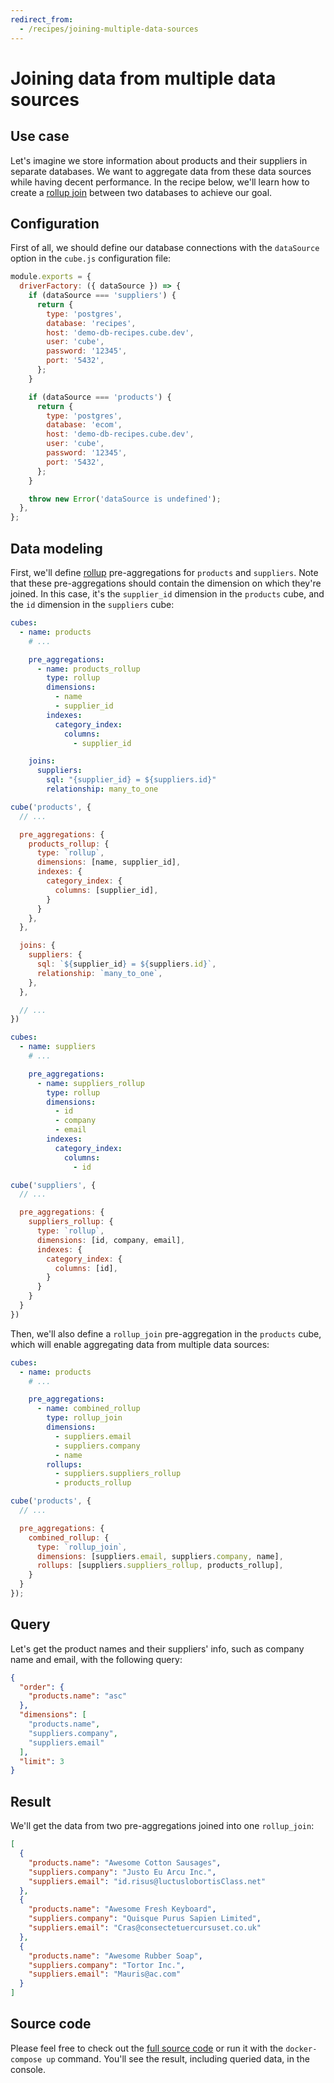 ```yaml
---
redirect_from:
  - /recipes/joining-multiple-data-sources
---
```


# Joining data from multiple data sources

## Use case

Let's imagine we store information about products and their suppliers in
separate databases. We want to aggregate data from these data sources while
having decent performance. In the recipe below, we'll learn how to create a
[rollup join](https://cube.dev/docs/schema/reference/pre-aggregations#parameters-type-rollupjoin)
between two databases to achieve our goal.

## Configuration

First of all, we should define our database connections with the `dataSource`
option in the `cube.js` configuration file:

```javascript
module.exports = {
  driverFactory: ({ dataSource }) => {
    if (dataSource === 'suppliers') {
      return {
        type: 'postgres',
        database: 'recipes',
        host: 'demo-db-recipes.cube.dev',
        user: 'cube',
        password: '12345',
        port: '5432',
      };
    }

    if (dataSource === 'products') {
      return {
        type: 'postgres',
        database: 'ecom',
        host: 'demo-db-recipes.cube.dev',
        user: 'cube',
        password: '12345',
        port: '5432',
      };
    }

    throw new Error('dataSource is undefined');
  },
};
```

## Data modeling

First, we'll define
[rollup](https://cube.dev/docs/schema/reference/pre-aggregations#parameters-type-rollup)
pre-aggregations for `products` and `suppliers`. Note that these pre-aggregations should
contain the dimension on which they're joined. In this case, it's the `supplier_id`
dimension in the `products` cube, and the `id` dimension in the `suppliers` cube:

<CodeTabs>

```yaml
cubes:
  - name: products
    # ...

    pre_aggregations:
      - name: products_rollup
        type: rollup
        dimensions:
          - name
          - supplier_id
        indexes:
          category_index:
            columns:
              - supplier_id

    joins:
      suppliers:
        sql: "{supplier_id} = ${suppliers.id}"
        relationship: many_to_one
```

```javascript
cube('products', {
  // ...

  pre_aggregations: {
    products_rollup: {
      type: `rollup`,
      dimensions: [name, supplier_id],
      indexes: {
        category_index: {
          columns: [supplier_id],
        }
      }
    },
  },

  joins: {
    suppliers: {
      sql: `${supplier_id} = ${suppliers.id}`,
      relationship: `many_to_one`,
    },
  },

  // ...
})
```

</CodeTabs>

<CodeTabs>

```yaml
cubes:
  - name: suppliers
    # ...

    pre_aggregations:
      - name: suppliers_rollup
        type: rollup
        dimensions:
          - id
          - company
          - email
        indexes:
          category_index:
            columns:
              - id
```

```javascript
cube('suppliers', {
  // ...

  pre_aggregations: {
    suppliers_rollup: {
      type: `rollup`,
      dimensions: [id, company, email],
      indexes: {
        category_index: {
          columns: [id],
        }
      }
    }
  }
})
```

</CodeTabs>

Then, we'll also define a `rollup_join` pre-aggregation in the `products` cube, which will enable
aggregating data from multiple data sources:

<CodeTabs>

```yaml
cubes:
  - name: products
    # ...

    pre_aggregations:
      - name: combined_rollup
        type: rollup_join
        dimensions:
          - suppliers.email
          - suppliers.company
          - name
        rollups:
          - suppliers.suppliers_rollup
          - products_rollup
```

```javascript
cube('products', {
  // ...

  pre_aggregations: {
    combined_rollup: {
      type: `rollup_join`,
      dimensions: [suppliers.email, suppliers.company, name],
      rollups: [suppliers.suppliers_rollup, products_rollup],
    }
  }
});
```

</CodeTabs>

## Query

Let's get the product names and their suppliers' info, such as company name and
email, with the following query:

```json
{
  "order": {
    "products.name": "asc"
  },
  "dimensions": [
    "products.name",
    "suppliers.company",
    "suppliers.email"
  ],
  "limit": 3
}
```

## Result

We'll get the data from two pre-aggregations joined into one `rollup_join`:

```json
[
  {
    "products.name": "Awesome Cotton Sausages",
    "suppliers.company": "Justo Eu Arcu Inc.",
    "suppliers.email": "id.risus@luctuslobortisClass.net"
  },
  {
    "products.name": "Awesome Fresh Keyboard",
    "suppliers.company": "Quisque Purus Sapien Limited",
    "suppliers.email": "Cras@consectetuercursuset.co.uk"
  },
  {
    "products.name": "Awesome Rubber Soap",
    "suppliers.company": "Tortor Inc.",
    "suppliers.email": "Mauris@ac.com"
  }
]
```

## Source code

Please feel free to check out the
[full source code](https://github.com/cube-js/cube/tree/master/examples/recipes/joining-multiple-datasources-data)
or run it with the `docker-compose up` command. You'll see the result, including
queried data, in the console.
